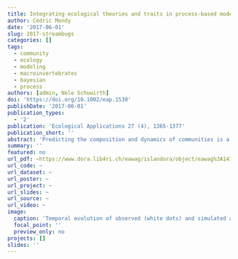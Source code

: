 ```yaml
---
title: Integrating ecological theories and traits in process‐based modeling of macroinvertebrate community dynamics in streams
author: Cédric Mondy
date: '2017-06-01'
slug: 2017-streambugs
categories: []
tags:
  - community
  - ecology
  - modeling
  - macroinvertebrates
  - bayesian
  - process
authors: [admin, Nele Schuwirth]
doi: 'https://doi.org/10.1002/eap.1530'
publishDate: '2017-06-01'
publication_types:
  - '2'
publication: 'Ecological Applications 27 (4), 1365-1377'
publication_short: ''
abstract: 'Predicting the composition and dynamics of communities is a challenging but useful task to efficiently support ecosystem management. Community ecology has developed a number of promising theories, including food webs, metabolic theory, ecological stoichiometry, and environmental filtering. Their joint implementation in a mechanistic modeling framework should help us to bring community ecology to a new level by improving its predictive abilities. One of the challenges lies in the proper consideration of model uncertainty. In this paper, we contribute to this challenging task by modeling the temporal dynamics of macroinvertebrate communities in a stream subjected to hydropeaking in Switzerland. To this end, we extended the mechanistic model Streambugs regarding flood‐induced drift processes and the use of trait information to define performance filters. Model predictions without any calibration were in the right order of magnitude but did not reflect the dynamics of most of the invertebrate taxa well. Bayesian inference drastically improved the model fit. It revealed that a large share of total model output uncertainty can be attributed to observation errors, which exceeded model parameter uncertainty. Observed and simulated community‐aggregated traits helped to identify and understand model deficits. The combination of different ecological theories and trait information in a single mechanistic modeling framework combined with Bayesian inference can thus help to predict responses of communities to environmental changes, which can support ecosystem management.'
summary: ''
featured: no
url_pdf: ~https://www.dora.lib4ri.ch/eawag/islandora/object/eawag%3A14165/datastream/PDF/Mondy-2017-Integrating_ecological_theories_and_traits-%28published_version%29.pdf
url_code: ~
url_dataset: ~
url_poster: ~
url_project: ~
url_slides: ~
url_source: ~
url_video: ~
image:
  caption: 'Temporal evolution of observed (white dots) and simulated algae and invertebrate densities'
  focal_point: ''
  preview_only: no
projects: []
slides: ''
---
```

